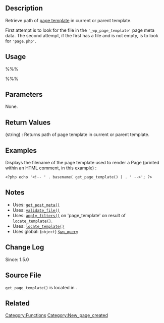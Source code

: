 {{Languages|
{{en|Function_Reference/get_page_template}}
{{ja|関数リファレンス/get_page_template}}
}}
== Description ==
Retrieve path of [[Page_Templates|page template]] in current or parent template. 

First attempt is to look for the file in the <tt>'_wp_page_template'</tt> page meta data. The second attempt, if the first has a file and is not empty, is to look for <tt>'page.php'</tt>.

== Usage ==
%%%<?php get_page_template(); ?>%%%

== Parameters ==
None.

== Return Values ==
; (string) : Returns path of page template in current or parent template.

== Examples ==
<!-- Need creative examples. Feel free to link to external examples. -->
Displays the filename of the page template used to render a Page (printed within an HTML comment, in this example) :
<pre><?php echo '<!-- ' . basename( get_page_template() ) . ' -->'; ?></pre>

== Notes ==
* Uses: [[Function_Reference/get_post_meta|<tt>get_post_meta()</tt>]]
* Uses: [[Function_Reference/validate_file|<tt>validate_file()</tt>]]
* Uses: [[Function_Reference/apply_filters|<tt>apply_filters()</tt>]] on 'page_template' on result of [[Function_Reference/locate_template|<tt>locate_template()</tt>]].
* Uses: [[Function_Reference/locate_template|<tt>locate_template()</tt>]]
* Uses global: (<tt>object</tt>) [[Class_Reference/WP_Query|<tt>$wp_query</tt>]]

== Change Log ==
Since: 1.5.0

== Source File ==

<tt>get_page_template()</tt> is located in {{Trac|wp-includes/template.php}}.

== Related ==
<!--
    To Do:
    Need to find related functions.
    Need to create groups of functions and create templates to add them to a page quickly.
    Some functions may be related to many groups of functions.
-->

{{Tag Footer}}

[[Category:Functions]]
[[Category:New_page_created]]